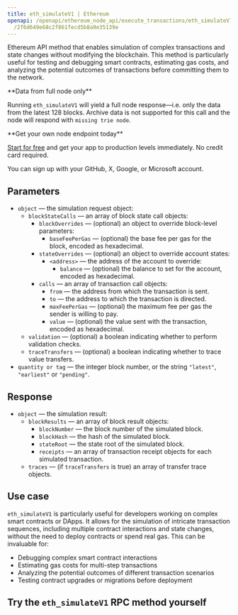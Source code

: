 ---
title: eth_simulateV1 | Ethereum
openapi: /openapi/ethereum_node_api/execute_transactions/eth_simulateV1.json POST
  /2f6d649e68c2f861fecd5b8a9e35139e
---

Ethereum API method that enables simulation of complex transactions and state changes without modifying the blockchain. This method is particularly useful for testing and debugging smart contracts, estimating gas costs, and analyzing the potential outcomes of transactions before committing them to the network.

<Warning>
**Data from full node only**

Running `eth_simulateV1` will yield a full node response—i.e. only the data from the latest 128 blocks. Archive data is not supported for this call and the node will respond with `missing trie node`.
</Warning>

<Check>
**Get your own node endpoint today**

[Start for free](https://console.chainstack.com/) and get your app to production levels immediately. No credit card required.

You can sign up with your GitHub, X, Google, or Microsoft account.
</Check>


## Parameters

* `object` — the simulation request object:
  + `blockStateCalls` — an array of block state call objects:
    - `blockOverrides` — (optional) an object to override block-level parameters:
      * `baseFeePerGas` — (optional) the base fee per gas for the block, encoded as hexadecimal.
    - `stateOverrides` — (optional) an object to override account states:
      * `<address>` — the address of the account to override:
        + `balance` — (optional) the balance to set for the account, encoded as hexadecimal.
    - `calls` — an array of transaction call objects:
      * `from` — the address from which the transaction is sent.
      * `to` — the address to which the transaction is directed.
      * `maxFeePerGas` — (optional) the maximum fee per gas the sender is willing to pay.
      * `value` — (optional) the value sent with the transaction, encoded as hexadecimal.
  + `validation` — (optional) a boolean indicating whether to perform validation checks.
  + `traceTransfers` — (optional) a boolean indicating whether to trace value transfers.
* `quantity or tag` — the integer block number, or the string `"latest"`, `"earliest"` or `"pending"`.

## Response

* `object` — the simulation result:
  + `blockResults` — an array of block result objects:
    - `blockNumber` — the block number of the simulated block.
    - `blockHash` — the hash of the simulated block.
    - `stateRoot` — the state root of the simulated block.
    - `receipts` — an array of transaction receipt objects for each simulated transaction.
  + `traces` — (if `traceTransfers` is true) an array of transfer trace objects.

## Use case

`eth_simulateV1` is particularly useful for developers working on complex smart contracts or DApps. It allows for the simulation of intricate transaction sequences, including multiple contract interactions and state changes, without the need to deploy contracts or spend real gas. This can be invaluable for:

* Debugging complex smart contract interactions
* Estimating gas costs for multi-step transactions
* Analyzing the potential outcomes of different transaction scenarios
* Testing contract upgrades or migrations before deployment

## Try the `eth_simulateV1` RPC method yourself